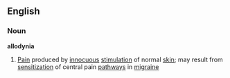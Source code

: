 ==English==
===Noun===
'''allodynia'''
#[[Pain]] produced by [[innocuous]] [[stimulation]] of normal [[skin]]; may result from [[sensitization]] of central pain [[pathway]]s in [[migraine]]